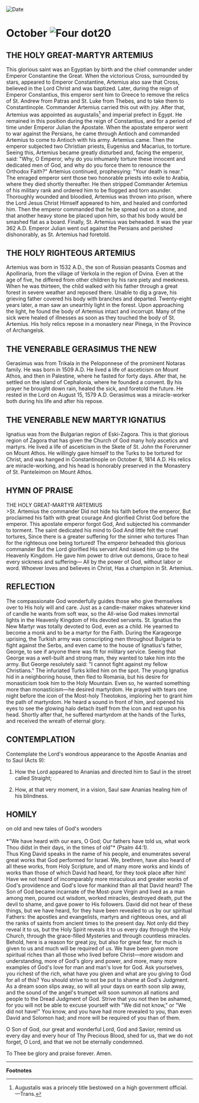 
<RunningHead />
<Image src="/title-imprint.png" height={68} width={50} alt="Date" className="title-imprint"/>

# <div id="date">October <Image className="four-dot" src="/four-dot.png" height={15} width={15} alt="Four dot" />20</div>

## THE HOLY GREAT-MARTYR ARTEMIUS

This glorious saint was an Egyptian by birth and the chief commander under Emperor Constantine the Great. When the victorious Cross, surrounded by stars, appeared to Emperor Constantine, Artemius also saw that Cross, believed in the Lord Christ and was baptized. Later, during the reign of Emperor Constantius, this emperor sent him to Greece to remove the relics of St. Andrew from Patras and St. Luke from Thebes, and to take them to Constantinople. Commander Artemius carried this out with joy. After that, Artemius was appointed as augustalis[^1] and imperial prefect in Egypt. He remained in this position during the reign of Constantius, and for a period of time under Emperor Julian the Apostate. When the apostate emperor went to war against the Persians, he came through Antioch and commanded Artemius to come to Antioch with his army. Artemius came. Then the emperor subjected two Christian priests, Eugenius and Macarius, to torture. Seeing this, Artemius became greatly disturbed and, facing the emperor, said: "Why, O Emperor, why do you inhumanly torture these innocent and dedicated men of God, and why do you force them to renounce the Orthodox Faith?" Artemius continued, prophesying: "Your death is near." The enraged emperor sent those two honorable priests into exile to Arabia, where they died shortly thereafter. He then stripped Commander Artemius of his military rank and ordered him to be flogged and torn asunder. Thoroughly wounded and bloodied, Artemius was thrown into prison, where the Lord Jesus Christ Himself appeared to him, and healed and comforted him. Then the emperor commanded that he be spread out on a stone, and that another heavy stone be placed upon him, so that his body would be smashed flat as a board. Finally, St. Artemius was beheaded. It was the year 362 A.D. Emperor Julian went out against the Persians and perished dishonorably, as St. Artemius had foretold.

## THE HOLY RIGHTEOUS ARTEMIUS

Artemius was born in 1532 A.D., the son of Russian peasants Cosmas and Apollinaria, from the village of Verkola in the region of Dvina. Even at the age of five, he differed from other children by his rare piety and meekness. When he was thirteen, the child walked with his father through a great forest in severe weather and reposed there. Unable to dig a grave, his grieving father covered his body with branches and departed. Twenty-eight years later, a man saw an unearthly light in the forest. Upon approaching the light, he found the body of Artemius intact and incorrupt. Many of the sick were healed of illnesses as soon as they touched the body of St. Artemius. His holy relics repose in a monastery near Pinega, in the Province of Archangelsk.

## THE VENERABLE GERASIMUS THE NEW

Gerasimus was from Trikala in the Peloponnese of the prominent Notaras family. He was born in 1509 A.D. He lived a life of asceticism on Mount Athos, and then in Palestine, where he fasted for forty days. After that, he settled on the island of Cephalonia, where he founded a convent. By his prayer he brought down rain, healed the sick, and foretold the future. He rested in the Lord on August 15, 1579 A.D. Gerasimus was a miracle-worker both during his life and after his repose.

## THE VENERABLE NEW MARTYR IGNATIUS

Ignatius was from the Bulgarian region of Eski-Zagora. This is that glorious region of Zagora that has given the Church of God many holy ascetics and martyrs. He lived a life of asceticism in the Skete of St. John the Forerunner on Mount Athos. He willingly gave himself to the Turks to be tortured for Christ, and was hanged in Constantinople on October 8, 1814 A.D. His relics are miracle-working, and his head is honorably preserved in the Monastery of St. Panteleimon on Mount Athos.


## HYMN OF PRAISE
<div style={{textAlign:'center', color:'crimson', fontWeight:'bold'}}>
THE HOLY GREAT-MARTYR ARTEMIUS
</div>
>St. Artemius the commander  
Did not hide his faith before the emperor,  
But proclaimed his faith with great courage  
And glorified Christ God before the emperor.  
This apostate emperor forgot God,  
And subjected his commander to torment.  
The saint dedicated his mind to God  
And little felt the cruel tortures,  
Since there is a greater suffering for the sinner who tortures  
Than for the righteous one being tortured!  
The emperor beheaded this glorious commander  
But the Lord glorified His servant  
And raised him up to the Heavenly Kingdom.  
He gave him power to drive out demons,  
Grace to heal every sickness and suffering—  
All by the power of God, without labor or word.  
Whoever loves and believes in Christ,  
Has a champion in St. Artemius.  


## REFLECTION

The compassionate God wonderfully guides those who give themselves over to His holy will and care. Just as a candle-maker makes whatever kind of candle he wants from soft wax, so the All-wise God makes immortal lights in the Heavenly Kingdom of His devoted servants. St. Ignatius the New Martyr was totally devoted to God, even as a child. He yearned to become a monk and to be a martyr for the Faith. During the Karageorge uprising, the Turkish army was conscripting men throughout Bulgaria to fight against the Serbs, and even came to the house of Ignatius's father, George, to see if anyone there was fit for military service. Seeing that George was a well-built and strong man, they wanted to take him into the army. But George resolutely said: "I cannot fight against my fellow Christians." The infuriated Turks killed him on the spot. The young Ignatius hid in a neighboring house, then fled to Romania, but his desire for monasticism took him to the Holy Mountain. Even so, he wanted something more than monasticism—he desired martyrdom. He prayed with tears one night before the icon of the Most-holy Theotokos, imploring her to grant him the path of martyrdom. He heard a sound in front of him, and opened his eyes to see the glowing halo detach itself from the icon and rest upon his head. Shortly after that, he suffered martyrdom at the hands of the Turks, and received the wreath of eternal glory.


## CONTEMPLATION

Contemplate the Lord's wondrous appearance to the Apostle Ananias and to Saul (Acts 9):

1. How the Lord appeared to Ananias and directed him to Saul in the street called Straight;

2. How, at that very moment, in a vision, Saul saw Ananias healing him of his blindness.


## HOMILY
<div style={{textAlign:'center', color:'crimson', fontWeight:'bold'}}>
on old and new tales of God's wonders
</div>
<br />
<div style={{textAlign:'right'}}>
*"We have heard with our ears, O God; Our fathers have told us, what work Thou didst in their days, in the times of old"* (Psalm 44:1).
</div>
Thus King David speaks in the name of his people, and enumerates several great works that God performed for Israel. We, brethren, have also heard of all these works, from Holy Scripture, and of many more works and kinds of works than those of which David had heard, for they took place after him! Have we not heard of incomparably more miraculous and greater works of God's providence and God's love for mankind than all that David heard? The Son of God became incarnate of the Most-pure Virgin and lived as a man among men, poured out wisdom, worked miracles, destroyed death, put the devil to shame, and gave power to His followers. David did not hear of these things, but we have heard, for they have been revealed to us by our spiritual Fathers: the apostles and evangelists, martyrs and righteous ones, and all the ranks of saints from ancient times to the present day. Not only did they reveal it to us, but the Holy Spirit reveals it to us every day through the Holy Church, through the grace-filled Mysteries and through countless miracles. Behold, here is a reason for great joy, but also for great fear, for much is given to us and much will be required of us. We have been given more spiritual riches than all those who lived before Christ—more wisdom and understanding, more of God's glory and power, and more, many more examples of God's love for man and man's love for God. Ask yourselves, you richest of the rich, what have you given and what are you giving to God for all of this? You should strive to not be put to shame at God's Judgment. As a dream soon slips away, so will all your days on earth soon slip away, and the sound of the angel's trumpet will soon summon all nations and people to the Dread Judgment of God. Strive that you not then be ashamed, for you will not be able to excuse yourself with "We did not know," or "We did not have!" You know, and you have had more revealed to you, than even David and Solomon had; and more will be required of you than of them.

O Son of God, our great and wonderful Lord, God and Savior, remind us every day and every hour of Thy Precious Blood, shed for us, that we do not forget, O Lord, and that we not be eternally condemned.

To Thee be glory and praise forever. Amen.

---
**Footnotes**

[^1]: Augustalis was a princely title bestowed on a high government official. —Trans.